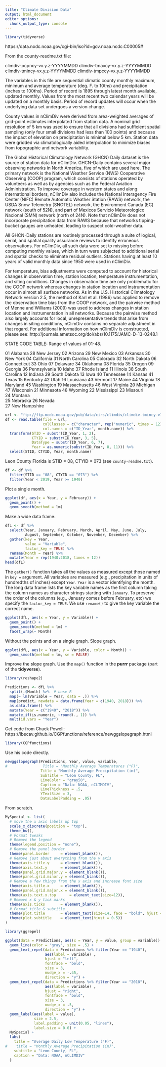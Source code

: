 ```yaml
---
title: "Climate Division Data"
output: html_document
editor_options: 
  chunk_output_type: console
---
```


```r
library(tidyverse)
```


https://data.nodc.noaa.gov/cgi-bin/iso?id=gov.noaa.ncdc:C00005#

From the county-readme.txt file:

climdiv-pcpncy-vx.y.z-YYYYMMDD
climdiv-tmaxcy-vx.y.z-YYYYMMDD
climdiv-tmincy-vx.y.z-YYYYMMDD
climdiv-tmpccy-vx.y.z-YYYYMMDD

The variables in this file are sequential climatic county  monthly maximum, minimum and average temperature (deg. F. to 10ths) and precipitation (inches to 100ths). 
Period of record is 1895 through latest month available, updated monthly. Values from the most recent two calendar years will be updated on a monthly 
basis.  Period of record updates will occur when the underlying data set undergoes a version change.

County values in nClimDiv were derived from area-weighted averages of grid-point estimates interpolated from station data.  A nominal grid resolution of 5 km 
was used to ensure that all divisions had sufficient spatial sampling (only four small divisions had less than 100 points) and because the impact of 
elevation on precipitation is minimal below 5 km.  Station data were gridded via climatologically aided interpolation to minimize biases from topographic 
and network variability.

The Global Historical Climatology Network (GHCN)  Daily dataset is the source of station data for nClimDiv.  GHCN-Daily contains several major observing 
networks in North America, five of which are used here.  The primary network is the National Weather Service (NWS) Cooperative Observing (COOP) program, 
which consists of stations operated by volunteers as well as by agencies such as the Federal Aviation Administration.  To improve coverage in western states 
and along international borders, nClimDiv also includes the National Interagency Fire Center (NIFC) Remote Automatic Weather Station (RAWS) network, 
the USDA Snow Telemetry (SNOTEL) network, the Environment Canada (EC) network (south of 52N), and part of Mexicos Servicio Meteorologico Nacional 
(SMN) network (north of 24N).  Note that nClimDiv does not incorporate precipitation data from RAWS because that networks tipping-bucket gauges are 
unheated, leading to suspect cold-weather data.

All GHCN-Daily stations are routinely processed through a suite of logical, serial, and spatial quality assurance reviews to identify erroneous 
observations.  For nClimDiv, all such data were set to missing before computing monthly values, which in turn were subjected to additional serial 
and spatial checks to eliminate residual outliers. Stations having at least 10 years of valid monthly data since 1950 were used in nClimDiv.

For temperature, bias adjustments were computed to account for historical changes in observation time, station location, temperature instrumentation, 
and siting conditions.  Changes in observation time are only problematic for the COOP network whereas changes in station location and instrumentation occur 
in almost all surface networks.   As in the U.S. Historical Climatology Network version 2.5, the method of Karl et al. (1986) was applied to remove the 
observation time bias from the COOP network, and the pairwise method of Menne and Williams (2009) was used to address changes in station location and 
instrumentation in all networks.  Because the pairwise method also largely accounts for local, unrepresentative trends that arise from changes in siting 
conditions, nClimDiv contains no separate adjustment in that regard. For additional information on how nClimDiv is constructed, please see:
http://journals.ametsoc.org/doi/abs/10.1175/JAMC-D-13-0248.1

STATE CODE TABLE: Range of values of 01-48.

01 Alabama                 28 New Jersey
02 Arizona                 29 New Mexico
03 Arkansas                30 New York
04 California              31 North Carolina
05 Colorado                32 North Dakota
06 Connecticut             33 Ohio
07 Delaware                34 Oklahoma
08 Florida                 35 Oregon
09 Georgia                 36 Pennsylvania
10 Idaho                   37 Rhode Island
11 Illinois                38 South Carolina
12 Indiana                 39 South Dakota
13 Iowa                    40 Tennessee
14 Kansas                  41 Texas
15 Kentucky                42 Utah
16 Louisiana               43 Vermont
17 Maine                   44 Virginia
18 Maryland                45 Washington
19 Massachusetts           46 West Virginia
20 Michigan                47 Wisconsin
21 Minnesota               48 Wyoming
22 Mississippi
23 Missouri   
24 Montana   
25 Nebraska 
26 Nevada  
27 New Hampshire

```r
url <- "ftp://ftp.ncdc.noaa.gov/pub/data/cirs/climdiv/climdiv-tmincy-v1.0.0-20190805"
df <- read.table(file = url,
                 colClasses = c("character", rep("numeric", times = 12)),
                 col.names = c("ID_Year", month.name)) %>%
  transform(STID = substr(ID_Year, 1, 2),
            CTYID = substr(ID_Year, 3, 5),
            DataType = substr(ID_Year, 6, 7),
            Year = as.numeric(substr(ID_Year, 8, 11))) %>%
  select(STID, CTYID, Year, month.name)
```

Leon County Florida is STID = 08, CTYID = 073 (see `county-readme.txt`).
```r
df <- df %>%
  filter(STID == "08", CTYID == "073") %>%
  filter(Year < 2019, Year >= 1940)
```

Plot a single month.
```r
ggplot(df, aes(x = Year, y = February)) +
  geom_point() +
  geom_smooth(method = lm)
```

Make a wide data frame.
```r
dfL <- df %>%
  select(Year, January, February, March, April, May, June, July, 
         August, September, October, November, December) %>%
  gather(key = Year,
         value = "Variable",
         factor_key = TRUE) %>%
  rename(Month = Year) %>%
  mutate(Year = rep(1940:2018, times = 12))
head(dfL)
```

The `gather()` function takes all the values as measured except those named in `key =` argument. All variables are measured (e.g., precipitation in units of hundredths of inches) except `Year`. `Year` is a vector identifying the month. The long data frame lists the key variable names as the first column taking the column names as character strings starting with `January`. To preserve the order of the columns (e.g., January comes before February, etc) we specify the `factor_key = TRUE`. We use `rename()` to give the key variable the correct name.

```r
ggplot(dfL, aes(x = Year, y = Variable)) +
  geom_point() +
  geom_smooth(method = lm) +
  facet_wrap(~ Month)
```

Without the points and on a single graph. Slope graph.
```r
ggplot(dfL, aes(x = Year, y = Variable, color = Month)) +
  geom_smooth(method = lm, se = FALSE)
```

Improve the slope graph. Use the `map()` function in the **purrr** package (part of the **tidyverse**).
```r
library(reshape2)

Predictions <- dfL %>%
  split(.$Month) %>%  # base R
  map(~ lm(Variable ~ Year, data = .)) %>%
  map(predict, newdata = data.frame(Year = c(1940, 2018))) %>%
  as.data.frame() %>%
  mutate(Year = c("1940", "2018")) %>%
  mutate_if(is.numeric, ~round(., 1)) %>%
  melt(id.vars = "Year")
```

Get code from Chuck Powell: https://ibecav.github.io/CGPfunctions/reference/newggslopegraph.html
```r
library(CGPfunctions)
```

Use his code directly.
```r
newggslopegraph(Predictions, Year, value, variable,
#                Title = "Monthly Average Temperatures (°F)",
                Title = "Monthly Average Precipitation (in)",
                SubTitle = "Leon County, FL",
                LineColor = "gray50",
                Caption = "Data: NOAA, nCLIMDIV",
                LineThickness = .5,
                YTextSize = 3,
                DataLabelPadding = .05)
```

From scratch.
```r

MySpecial <- list(  
  # move the x axis labels up top
  scale_x_discrete(position = "top"),
  theme_bw(),
  # Format tweaks
  # Remove the legend
  theme(legend.position = "none"),
  # Remove the panel border
  theme(panel.border     = element_blank()),
  # Remove just about everything from the y axis
  theme(axis.title.y     = element_blank()),
  theme(axis.text.y      = element_blank()),
  theme(panel.grid.major.y = element_blank()),
  theme(panel.grid.minor.y = element_blank()),
  # Remove a few things from the x axis and increase font size
  theme(axis.title.x     = element_blank()),
  theme(panel.grid.major.x = element_blank()),
  theme(axis.text.x.top      = element_text(size=12)),
  # Remove x & y tick marks
  theme(axis.ticks       = element_blank()),
  # Format title & subtitle
  theme(plot.title       = element_text(size=14, face = "bold", hjust = 0.5)),
  theme(plot.subtitle    = element_text(hjust = 0.5))
)

library(ggrepel)

ggplot(data = Predictions, aes(x = Year, y = value, group = variable)) +
  geom_line(color = "gray", size = .5) +
  geom_text_repel(data = Predictions %>% filter(Year == "1940"), 
                  aes(label = variable) , 
                  hjust = "left", 
                  fontface = "bold", 
                  size = 3, 
                  nudge_x = -.45, 
                  direction = "y") +
  geom_text_repel(data = Predictions %>% filter(Year == "2018"), 
                  aes(label = variable) , 
                  hjust = "right", 
                  fontface = "bold", 
                  size = 3, 
                  nudge_x = .5, 
                  direction = "y") +
  geom_label(aes(label = value), 
             size = 2.5, 
             label.padding = unit(0.05, "lines"), 
             label.size = 0.0) +
  MySpecial +
  labs(
    title = "Average Daily Low Temperature (°F)",
#    title = "Monthly Average Precipitation (in)",
    subtitle = "Leon County, FL",
    caption = "Data: NOAA, nCLIMDIV"
  )
```

